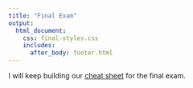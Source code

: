 ```yaml
---
title: "Final Exam"
output: 
  html_document:
    css: final-styles.css 
    includes:
      after_body: footer.html
---
```




I will keep building our [cheat sheet](cheatsheet.pdf) for the final exam.

<br>
<br>
<br>
